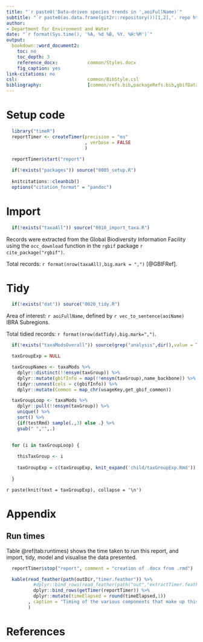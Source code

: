 ```yaml
---
title: "`r paste0('Data-driven species trends in ',aoiFullName)`"
subtitle: "`r paste0(as.data.frame(git2r::repository())[1,2],'. repo https://github.com/Acanthiza/SppTrends/commit/',substr(as.data.frame(git2r::repository())[1,1],1,7))`"
author:
- Department for Environment and Water
date: "`r format(Sys.time(), '%A, %d %B, %Y. %H:%M')`"
output:
  bookdown::word_document2:
    toc: no
    toc_depth: 3
    reference_docx:           common/Styles.docx
    fig_caption: yes
link-citations: no
csl:                          common/BibStyle.csl
bibliography:                 [common/refs.bib,packageRefs.bib,gbifDataRef.bib]
---
```



# Setup code

```r

  library("timeR")
  reportTimer <- createTimer(precision = "ms"
                             , verbose = FALSE
                             )
  
  reportTimer$start("report")

  if(!exists("packages")) source("0005_setup.R")
  
  knitcitations::cleanbib()
  options("citation_format" = "pandoc")

```

# Import

```r

  if(!exists("taxaAll")) source("0010_import_taxa.R")

```

Records were extracted from the Global Biodiversity Information Facility using the `occ_download` function in the `rgbif` package `r cite_package("rgbif")`.

Total records: `r format(nrow(taxaAll),big.mark = ",")` [@GBIFRef].


# Tidy

```r

  if(!exists("dat")) source("0020_tidy.R")

```

Area of interest: `r aoiFullName`, defined by `r vec_to_sentence(aoiName)` IBRA Subregions.

Total tidied records: `r format(nrow(datTidy),big.mark=",")`.

```r

  if(!exists("taxaModsOverall")) source(grep("analysis",dir(),value = TRUE))

```

```r

  taxGroupExp = NULL

  taxGroupNames <- taxaMods %>%
    dplyr::distinct(!!ensym(taxGroup)) %>%
    dplyr::mutate(gbifInfo = map(!!ensym(taxGroup),name_backbone)) %>%
    tidyr::unnest(cols = c(gbifInfo)) %>%
    dplyr::mutate(Common = map_chr(usageKey,get_gbif_common))

  taxGroupLoop <- taxaMods %>%
    dplyr::pull(!!ensym(taxGroup)) %>%
    unique() %>%
    sort() %>%
    {if(testRmd) sample(.,3) else .} %>%
    gsub(" ","",.)
    

  for (i in taxGroupLoop) {
    
    thisTaxGroup <- i
    
    taxGroupExp = c(taxGroupExp, knit_expand('child/taxGroupExp.Rmd'))
    
  }

```

`r paste(knit(text = taxGroupExp), collapse = '\n')`

# Appendix

## Run times

Table \@ref(tab:runtimes) shows the time taken to run this report, and import, tidy, model and visualise the data presented.

```r

  reportTimer$stop("report", comment = "creation of .docx from .rmd")

  kable(read_feather(path(outDir,"timer.feather")) %>%
          #dplyr::bind_rows(read_feather(path("out","extractTimer.feather"))) %>%
          dplyr::bind_rows(getTimer(reportTimer)) %>%
          dplyr::mutate(timeElapsed = round(timeElapsed,1))
        , caption = "Timing of the various components that make up this report"
        )

```

# References
